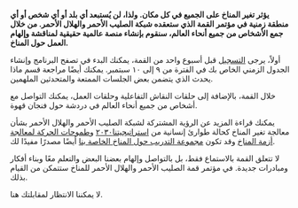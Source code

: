 
**يؤثر تغير المناخ على الجميع في كل مكان. ولذا، لن يُستبعد أي بلد أو أي شخص أو أي منطقة زمنية في مؤتمر القمة الذي ستعقده شبكة الصليب الأحمر والهلال الأحمر. من خلال جمع الأشخاص من جميع أنحاء العالم، سنقوم بإنشاء منصة عالمية حقيقية لمناقشة وإلهام العمل حول المناخ.**

أولاً، يرجى [التسجيل](https://climate.red/register) قبل أسبوع واحد من القمة، يمكنك البدء في تصفح البرنامج وإنشاء الجدول الزمني الخاص بك في الفترة من ٩ إلى ١٠ سبتمبر. يمكنك أيضًا مراجعة قسم ماذا يحدث الذي يتضمن بعض الجلسات الممتعة والمتحدثين الملهمين.

خلال القمة، بالإضافة إلى حلقات النقاش التفاعلية وحلقات العمل، يمكنك التواصل مع أشخاص من جميع أنحاء العالم في دردشة حول فنجان قهوة.

يمكنك قراءة المزيد عن الرؤية المشتركة لشبكة الصليب الأحمر والهلال الأحمر بشأن معالجة تغير المناخ كحالة طوارئ إنسانية من [استراتيجيتنا٢٠٣٠](http:s//future-rere.com/strategy-2030) و[طموحات الحركة لمعالجة أزمة المناخ](https://media.ifrc.org/ifrc/wp-content/uploads/sites/5/2020/Movement-Climate-Ambitions-2020-final.pdf) وقد تكون [مجموعة التدريب حول المناخ الخاصة بنا](https://www.climatecentre.org/training) أيضًا مصدرًا مفيدًا لك.

لا تتعلق القمة بالاستماع فقط، بل بالتواصل وإلهام بعضنا البعض والتعلم معًا وبناء أفكار ومبادرات جديدة. في مؤتمر قمة الصليب الأحمر والهلال الأحمر للمناخ ستتمكن من القيام بذلك.

<AtriumVideo />

لا يمكننا الانتظار لمقابلتك هنا.
